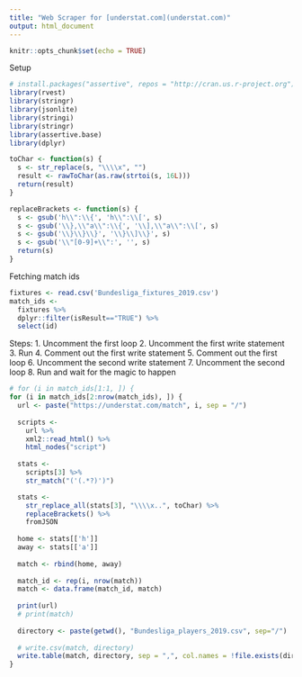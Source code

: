 ```yaml
---
title: "Web Scraper for [understat.com](understat.com)"
output: html_document
---
```


```r
knitr::opts_chunk$set(echo = TRUE)
```

Setup
```r
# install.packages("assertive", repos = "http://cran.us.r-project.org")
library(rvest)
library(stringr)
library(jsonlite)
library(stringi)
library(stringr)
library(assertive.base)
library(dplyr)

toChar <- function(s) {
  s <- str_replace(s, "\\\\x", "")
  result <- rawToChar(as.raw(strtoi(s, 16L)))
  return(result)
}

replaceBrackets <- function(s) {
  s <- gsub('h\\":\\{', 'h\\":\\[', s)
  s <- gsub('\\},\\"a\\":\\{', '\\],\\"a\\":\\[', s)
  s <- gsub('\\}\\}\\}', '\\}\\]\\}', s)
  s <- gsub('\\"[0-9]+\\":', '', s)  
  return(s)
}

```

Fetching match ids
```r
fixtures <- read.csv('Bundesliga_fixtures_2019.csv')
match_ids <- 
  fixtures %>%
  dplyr::filter(isResult=="TRUE") %>% 
  select(id)
```

Steps:
1. Uncomment the first loop
2. Uncomment the first write statement
3. Run
4. Comment out the first write statement
5. Comment out the first loop
6. Uncomment the second write statement
7. Uncomment the second loop
8. Run and wait for the magic to happen

```r
# for (i in match_ids[1:1, ]) {
for (i in match_ids[2:nrow(match_ids), ]) {
  url <- paste("https://understat.com/match", i, sep = "/")
  
  scripts <- 
    url %>% 
    xml2::read_html() %>% 
    html_nodes("script")
  
  stats <- 
    scripts[3] %>%
    str_match("('(.*?)')")

  stats <-
    str_replace_all(stats[3], "\\\\x..", toChar) %>%
    replaceBrackets() %>%
    fromJSON
  
  home <- stats[['h']]
  away <- stats[['a']]
  
  match <- rbind(home, away)
  
  match_id <- rep(i, nrow(match))
  match <- data.frame(match_id, match)
  
  print(url)
  # print(match)
  
  directory <- paste(getwd(), "Bundesliga_players_2019.csv", sep="/")
  
  # write.csv(match, directory)
  write.table(match, directory, sep = ",", col.names = !file.exists(directory), append = T)
}
```
